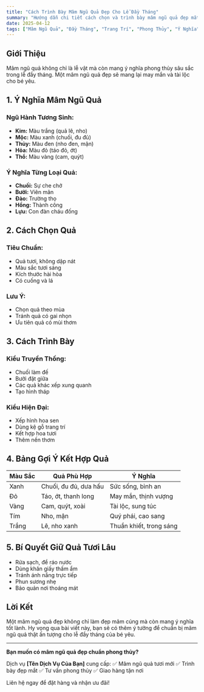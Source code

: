 ```yaml
---
title: "Cách Trình Bày Mâm Ngũ Quả Đẹp Cho Lễ Đầy Tháng"
summary: "Hướng dẫn chi tiết cách chọn và trình bày mâm ngũ quả đẹp mắt, ý nghĩa cho lễ đầy tháng, kèm bí quyết từ các chuyên gia phong thủy."
date: 2025-04-12
tags: ["Mâm Ngũ Quả", "Đầy Tháng", "Trang Trí", "Phong Thủy", "Ý Nghĩa"]
---
```


## Giới Thiệu

Mâm ngũ quả không chỉ là lễ vật mà còn mang ý nghĩa phong thủy sâu sắc trong lễ đầy tháng. Một mâm ngũ quả đẹp sẽ mang lại may mắn và tài lộc cho bé yêu.

## 1. Ý Nghĩa Mâm Ngũ Quả

### Ngũ Hành Tương Sinh:
- **Kim:** Màu trắng (quả lê, nho)
- **Mộc:** Màu xanh (chuối, đu đủ)
- **Thủy:** Màu đen (nho đen, mận)
- **Hỏa:** Màu đỏ (táo đỏ, ớt)
- **Thổ:** Màu vàng (cam, quýt)

### Ý Nghĩa Từng Loại Quả:
- **Chuối:** Sự che chở
- **Bưởi:** Viên mãn
- **Đào:** Trường thọ
- **Hồng:** Thành công
- **Lựu:** Con đàn cháu đống

## 2. Cách Chọn Quả

### Tiêu Chuẩn:
- Quả tươi, không dập nát
- Màu sắc tươi sáng
- Kích thước hài hòa
- Có cuống và lá

### Lưu Ý:
- Chọn quả theo mùa
- Tránh quả có gai nhọn
- Ưu tiên quả có mùi thơm

## 3. Cách Trình Bày

### Kiểu Truyền Thống:
- Chuối làm đế
- Bưởi đặt giữa
- Các quả khác xếp xung quanh
- Tạo hình tháp

### Kiểu Hiện Đại:
- Xếp hình hoa sen
- Dùng kệ gỗ trang trí
- Kết hợp hoa tươi
- Thêm nến thơm

## 4. Bảng Gợi Ý Kết Hợp Quả

| Màu Sắc     | Quả Phù Hợp               | Ý Nghĩa               |
|-------------|---------------------------|-----------------------|
| Xanh        | Chuối, đu đủ, dưa hấu     | Sức sống, bình an     |
| Đỏ          | Táo, ớt, thanh long       | May mắn, thịnh vượng  |
| Vàng        | Cam, quýt, xoài           | Tài lộc, sung túc     |
| Tím         | Nho, mận                  | Quý phái, cao sang    |
| Trắng       | Lê, nho xanh              | Thuần khiết, trong sáng |

## 5. Bí Quyết Giữ Quả Tươi Lâu

- Rửa sạch, để ráo nước
- Dùng khăn giấy thấm ẩm
- Tránh ánh nắng trực tiếp
- Phun sương nhẹ
- Bảo quản nơi thoáng mát

## Lời Kết

Một mâm ngũ quả đẹp không chỉ làm đẹp mâm cúng mà còn mang ý nghĩa tốt lành. Hy vọng qua bài viết này, bạn sẽ có thêm ý tưởng để chuẩn bị mâm ngũ quả thật ấn tượng cho lễ đầy tháng của bé yêu.

---

**Bạn muốn có mâm ngũ quả đẹp chuẩn phong thủy?**

Dịch vụ **[Tên Dịch Vụ Của Bạn]** cung cấp:
✅ Mâm ngũ quả tươi mới
✅ Trình bày đẹp mắt
✅ Tư vấn phong thủy
✅ Giao hàng tận nơi

Liên hệ ngay để đặt hàng và nhận ưu đãi!
